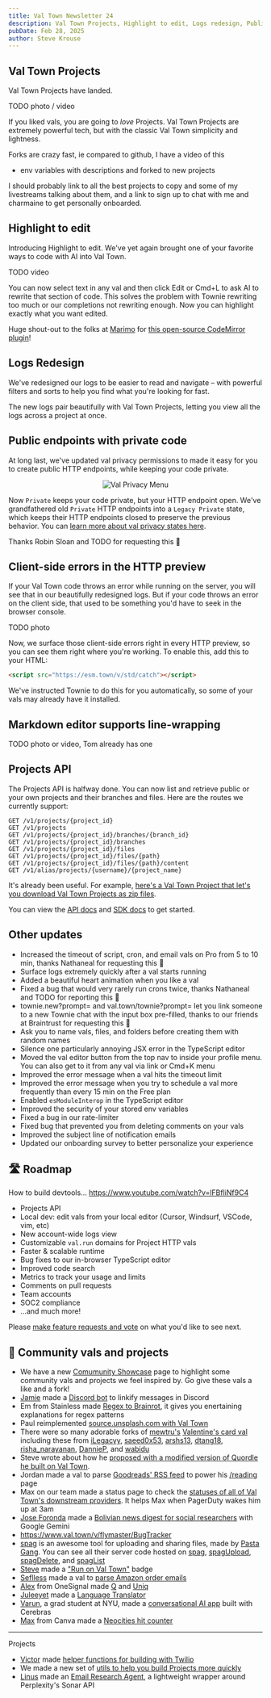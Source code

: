 ```yaml
---
title: Val Town Newsletter 24
description: Val Town Projects, Highlight to edit, Logs redesign, Public endpoints with private code, and much more
pubDate: Feb 28, 2025
author: Steve Krouse
---
```



## Val Town Projects

Val Town Projects have landed.

TODO photo / video

If you liked vals, you are going to _love_ Projects. Val Town Projects are extremely powerful tech, but with the classic Val Town simplicity and lightness.

Forks are crazy fast, ie compared to github, I have a video of this

- env variables with descriptions and forked to new projects

I should probably link to all the best projects to copy and some of my livestreams talking about them, and a link to sign up to chat with me and charmaine to get personally onboarded.

## Highlight to edit

Introducing Highlight to edit. We've yet again brought one of your favorite ways to code with AI into Val Town.

TODO video

You can now select text in any val and then click Edit or Cmd+L to ask AI to rewrite that section of code. This solves the problem with Townie rewriting too much or our completions not rewriting enough. Now you can highlight exactly what you want edited.

Huge shout-out to the folks at [Marimo](https://marimo.io/) for [this open-source CodeMirror plugin](https://marimo-team.github.io/codemirror-ai/)!

## Logs Redesign

We've redesigned our logs to be easier to read and navigate – with powerful filters and sorts to help you find what you're looking for fast.

The new logs pair beautifully with Val Town Projects, letting you view all the logs across a project at once.

## Public endpoints with private code

At long last, we've updated val privacy permissions to made it easy for you to create public HTTP endpoints, while keeping your code private.

<figure align="center">
  <Image
    style={{
      maxWidth: "600px",
      borderRadius: "8px",
      border: "1px solid var(--border)",
      overflow: "hidden",
    }}
    src={Privacy}
    alt="Val Privacy Menu"
  />
</figure>

Now `Private` keeps your code private, but your HTTP endpoint open. We've grandfathered old `Private` HTTP endpoints into a `Legacy Private` state, which keeps their HTTP endpoints closed to preserve the previous behavior. You can [learn more about val privacy states here](https://docs.val.town/reference/permissions/).

Thanks Robin Sloan and TODO for requesting this 🙏

## Client-side errors in the HTTP preview

If your Val Town code throws an error while running on the server, you will see that in our beautifully redesigned logs. But if your code throws an error on the client side, that used to be something you'd have to seek in the browser console.

TODO photo

Now, we surface those client-side errors right in every HTTP preview, so you can see them right where you're working. To enable this, add this to your HTML:

```html
<script src="https://esm.town/v/std/catch"></script>
```

We've instructed Townie to do this for you automatically, so some of your vals may already have it installed.

## Markdown editor supports line-wrapping

TODO photo or video, Tom already has one

## Projects API

The Projects API is halfway done. You can now list and retrieve public or your own projects and their branches and files. Here are the routes we currently support:

```http
GET /v1/projects/{project_id}
GET /v1/projects
GET /v1/projects/{project_id}/branches/{branch_id}
GET /v1/projects/{project_id}/branches
GET /v1/projects/{project_id}/files
GET /v1/projects/{project_id}/files/{path}
GET /v1/projects/{project_id}/files/{path}/content
GET /v1/alias/projects/{username}/{project_name}
```

It's already been useful. For example, [here's a Val Town Project that let's you download Val Town Projects as zip files](https://www.val.town/x/shouser/getProjectsAsZips).

You can view the [API docs](https://docs.val.town/openapi#tag/beta) and [SDK docs](https://github.com/val-town/sdk/blob/6f80c8470f055aa30c5c3cc34fcf715c81df1937/api.md#projects-1) to get started.

## Other updates

- Increased the timeout of script, cron, and email vals on Pro from 5 to 10 min, thanks Nathaneal for requesting this 🙏
- Surface logs extremely quickly after a val starts running
- Added a beautiful heart animation when you like a val
- Fixed a bug that would very rarely run crons twice, thanks Nathaneal and TODO for reporting this 🙏
- townie.new?prompt= and val.town/townie?prompt= let you link someone to a new Townie chat with the input box pre-filled, thanks to our friends at Braintrust for requesting this 🙏
- Ask you to name vals, files, and folders before creating them with random names
- Silence one particularly annoying JSX error in the TypeScript editor
- Moved the val editor button from the top nav to inside your profile menu. You can also get to it from any val via link or Cmd+K menu
- Improved the error message when a val hits the timeout limit
- Improved the error message when you try to schedule a val more frequently than every 15 min on the Free plan
- Enabled `esModuleInterop` in the TypeScript editor
- Improved the security of your stored env variables
- Fixed a bug in our rate-limiter
- Fixed bug that prevented you from deleting comments on your vals
- Improved the subject line of notification emails
- Updated our onboarding survey to better personalize your experience

## 🛣️ Roadmap

How to build devtools... https://www.youtube.com/watch?v=lFBfliNf9C4

- Projects API
- Local dev: edit vals from your local editor (Cursor, Windsurf, VSCode, vim, etc)
- New account-wide logs view
- Customizable `val.run` domains for Project HTTP vals
- Faster & scalable runtime
- Bug fixes to our in-browser TypeScript editor
- Improved code search
- Metrics to track your usage and limits
- Comments on pull requests
- Team accounts
- SOC2 compliance
- …and much more!

Please [make feature requests and vote](https://github.com/val-town/val-town-product/discussions?discussions) on what you'd like to see next.

## 🌟 Community vals and projects

- We have a new [Comumunity Showcase](https://www.val.town/explore/community-showcase) page to highlight some community vals and projects we feel inspired by. Go give these vals a like and a fork!
- [Jamie](https://www.val.town/u/jamiedubs) made a [Discord bot](https://www.val.town/v/jamiedubs/linkifyDiscordBot) to linkify messages in Discord
- Em from Stainless made [Regex to Brainrot](https://www.val.town/v/stainless_em/regexToBrainrot), it gives you enertaining explanations for regex patterns
- Paul reimplemented [source.unsplash.com with Val Town](https://paul.af/reimplementing-unsplash-source)
- There were so many adorable forks of [mewtru's](https://www.val.town/v/mewtru/valentine) [Valentine's card val](https://www.val.town/v/mewtru/valentine) including these from [iLegacyy](https://www.val.town/v/iLegacyy/valentine), [saeed0x53](https://www.val.town/v/saeed0x53/valentine), [arshs13](https://www.val.town/v/arshs13/valentine), [dtang18](https://www.val.town/v/dtang18/willumarrymeoratleastbemyvalentine), [risha_narayanan](https://www.val.town/v/risha_narayanan/valentine), [DannieP](https://www.val.town/v/DannieP/BeMyValentines), and [wabidu](https://www.val.town/v/wabidu/valentine)
- Steve wrote about how he [proposed with a modified version of Quordle he built on Val Town](https://stevekrouse.com/proposal).
- Jordan made a val to parse [Goodreads' RSS feed](https://www.jordankatzen.com/posts/notes/goodreads-rss/) to power his [/reading](https://www.jordankatzen.com/reading/) page
- Max on our team made a status page to check the [statuses of all of Val Town's downstream providers](https://www.val.town/x/maxm/status_status). It helps Max when PagerDuty wakes him up at 3am
- [Jose Foronda](https://www.val.town/u/joseforonda) made a [Bolivian news digest for social researchers](https://www.val.town/v/joseforonda/newsletter) with Google Gemini
- https://www.val.town/v/flymaster/BugTracker
- [spag](https://spag.cc/) is an awesome tool for uploading and sharing files, made by [Pasta Gang](https://www.pastagang.cc/). You can see all their server code hosted on [spag](https://www.val.town/v/todepond/spag), [spagUpload](https://www.val.town/v/todepond/spagUpload), [spagDelete](https://www.val.town/v/todepond/spagDelete), and [spagList](https://www.val.town/v/todepond/spagList)
- [Steve](https://www.val.town/u/stevekrouse) made a ["Run on Val Town"](https://www.val.town/v/stevekrouse/badge) badge
- [Seflless](https://www.val.town/u/seflless) made a val to [parse Amazon order emails](https://www.val.town/v/seflless/parseAmazonOrderEmail)
- [Alex](https://www.val.town/u/genco) from OneSignal made [Q](https://www.val.town/v/genco/q) and [Uniq](https://www.val.town/v/genco/uniq)
- [Juleeyet](https://www.val.town/u/juleeyet) made a [Language Translator ](ttps://www.val.town/v/juleeyet/LanguageTranslator)
- [Varun](https://www.val.town/u/varun1352), a grad student at NYU, made a [conversational AI app](<(https://www.val.town/v/varun1352/AlwaysHere)>) built with Cerebras
- [Max](https://www.val.town/u/mbo) from Canva made a [Neocities hit counter](https://www.val.town/v/mbo/neocities_hit_counter)

---

Projects

- [Victor](https://www.val.town/u/vawogbemi) made [helper functions for building with Twilio](https://www.val.town/x/vawogbemi/TwilioHelperFunctions)
- We made a new set of [utils to help you build Projects more quickly](https://www.val.town/x/std/utils/)
- [Linus](https://www.val.town/u/thesephist) made an [Email Research Agent](https://www.val.town/x/thesephist/researchAgent), a lightweight wrapper around Perplexity's Sonar API
